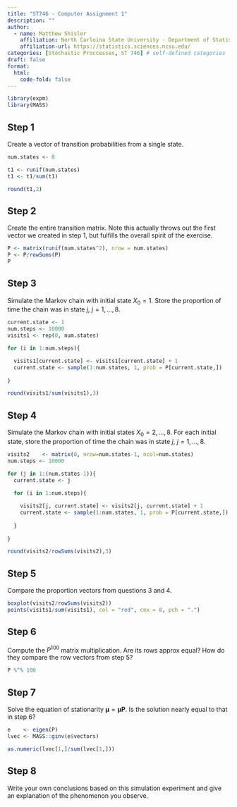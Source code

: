 ```yaml
---
title: "ST746 - Computer Assignment 1"
description: ""
author:
  - name: Matthew Shisler
    affiliation: North Carloina State University - Department of Statistics
    affiliation-url: https://statistics.sciences.ncsu.edu/ 
categories: [Stochastic Proccesses, ST 746] # self-defined categories
draft: false 
format:
  html: 
    code-fold: false
---
```


```r
library(expm)
library(MASS)
```

## Step 1

Create a vector of transition probabilities from a single state.
```r
num.states <- 8

t1 <- runif(num.states)
t1 <- t1/sum(t1)

round(t1,2)
```

## Step 2

Create the entire transition matrix. Note this actually throws out the first vector we
created in step 1, but fulfills the overall spirit of the exercise.
```r
P <- matrix(runif(num.states^2), nrow = num.states)
P <- P/rowSums(P)
P
```

## Step 3

Simulate the Markov chain with initial state $X_0 = 1$. Store the proportion of time the chain was in state $j$, $j=1,\dots,8$.
```r
current.state <- 1
num.steps <- 10000
visits1 <- rep(0, num.states)

for (i in 1:num.steps){

  visits1[current.state] <- visits1[current.state] + 1
  current.state <- sample(1:num.states, 1, prob = P[current.state,])
    
}

round(visits1/sum(visits1),3)

```

## Step 4

Simulate the Markov chain with initial states $X_0 = 2,\dots,8$. For each initial state, store the proportion of time the chain was in state $j$, $j=1,\dots,8$.

```r
visits2    <- matrix(0, nrow=num.states-1, ncol=num.states)
num.steps <- 10000

for (j in 1:(num.states-1)){
  current.state <- j
  
  for (i in 1:num.steps){

    visits2[j, current.state] <- visits2[j, current.state] + 1
    current.state <- sample(1:num.states, 1, prob = P[current.state,])
    
  }
  
}

round(visits2/rowSums(visits2),3)

```


## Step 5

Compare the proportion vectors from questions 3 and 4.

```r

boxplot(visits2/rowSums(visits2))
points(visits1/sum(visits1), col = "red", cex = 8, pch = ".")
```

## Step 6

Compute the $P^{100}$ matrix multiplication. Are its rows approx equal? How do they compare the row vectors from step 5?

```r
P %^% 100

```


## Step 7

Solve the equation of stationarity $\boldsymbol\mu = \boldsymbol\mu \mathbf{P}$. Is the solution nearly equal to that in step 6?

```r

e    <- eigen(P)
lvec <- MASS::ginv(e$vectors)

as.numeric(lvec[1,]/sum(lvec[1,]))

```

## Step 8


Write your own conclusions based on this simulation experiment and give an explanation of the phenomenon you observe.










